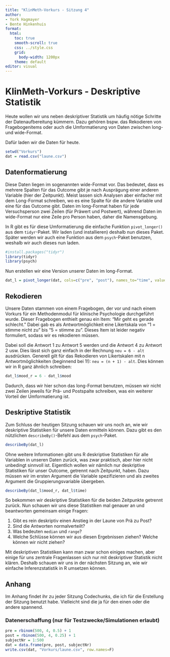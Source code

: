 ```yaml
---
title: "KlinMeth-Vorkurs - Sitzung 4"
author:
- York Hagmayer
- Bente Hinkenhuis
format:
  html:
    toc: true
    smooth-scroll: true
    css: ../style.css
    grid: 
      body-width: 1200px
    theme: default
editor: visual
---
```


# KlinMeth-Vorkurs - Deskriptive Statistik

Heute wollen wir uns neben deskriptiver Statistik um häufig nötige Schritte der Datenaufbereitung kümmern. Dazu gehören bspw. das Rekodieren von Fragebogenitems oder auch die Umformatierung von Daten zwischen long- und wide-Format.

Dafür laden wir die Daten für heute.

```r
setwd("Vorkurs")
dat = read.csv("laune.csv")
```

## Datenformatierung

Diese Daten liegen im sogenannten wide-Format vor. Das bedeutet, dass es mehrere Spalten für das Outcome gibt je nach Ausprägung einer anderen Variable (hier der Zeitpunkt). Meist lassen sich Analysen aber einfacher mit dem Long-Format schreiben, wo es eine Spalte für die andere Variable und eine für das Outcome gibt. Daten im long-Format haben für jede Versuchsperson zwei Zeilen (für Präwert und Postwert), während Daten im wide-Format nur eine Zeile pro Person haben, daher die Namensgebung.

In R gibt es für diese Umformatierung die einfache Funktion `pivot_longer()` aus dem `tidyr`-Paket. Wir laden (und installieren) deshalb nun dieses Paket. Später werden wir auch eine Funktion aus dem `psych`-Paket benutzen, weshalb wir auch dieses nun laden.

```r
#install.packages("tidyr")
library(tidyr)
library(psych)
```

Nun erstellen wir eine Version unserer Daten im long-Format.

```r
dat_l = pivot_longer(dat, cols=c("pre", "post"), names_to="time", values_to="mood")
```

## Rekodieren

Unsere Daten stammen von einem Fragebogen, der vor und nach einem Vorkurs für ein Methodenmodul für klinische Psychologie durchgeführt wurde. Dieser Fragebogen enthielt genau ein Item: "Mir geht es gerade schlecht." Dabei gab es als Antwortmöglichkeit eine Likertskala von "1 = stimme nicht zu" bis "5 = stimme zu". Dieses Item ist leider negativ formuliert, sodass wir es rekodieren müssen.

Dabei soll die Antwort 1 zu Antwort 5 werden und die Antwort 4 zu Antwort 2 usw. Dies lässt sich ganz einfach in der Rechnung `neu = 6 - alt` ausdrücken. Generell gilt für das Rekodieren von Likertskalen mit n Antwortmöglichkeiten (beginnend bei 1!): `neu = (n + 1) - alt`. Dies können wir in R ganz ähnlich schreiben:

```r
dat_l$mood_r = 6 - dat_l$mood
```

Dadurch, dass wir hier schon das long-Format benutzen, müssen wir nicht zwei Zeilen jeweils für Prä- und Postspalte schreiben, was ein weiterer Vorteil der Umformatierung ist.

## Deskriptive Statistik

Zum Schluss der heutigen Sitzung schauen wir uns noch an, wie wir deskriptive Statistiken für unsere Daten ermitteln können. Dazu gibt es den nützlichen `describeBy()`-Befehl aus dem `psych`-Paket.

```r
describeBy(dat_l)
```

Ohne weitere Informationen gibt uns R deskriptive Statistiken für alle Variablen in unseren Daten zurück, was zwar praktisch, aber hier nicht unbedingt sinnvoll ist. Eigentlich wollen wir nämlich nur deskriptive Statistiken für unser Outcome, getrennt nach Zeitpunkt, haben. Dazu müssen wir im ersten Argument die Variable spezifizieren und als zweites Argument die Gruppierungsvariable übergeben.

```r
describeBy(dat_l$mood_r, dat_l$time)
```

So bekommen wir deskriptive Statistiken für die beiden Zeitpunkte getrennt zurück. Nun schauen wir uns diese Statistiken mal genauer an und beantworten gemeinsam einige Fragen:

1.  Gibt es rein deskriptiv einen Anstieg in der Laune von Prä zu Post?
2.  Sind die Antworten normalverteilt?
3.  Was bedeuten `median` und `range`?
4.  Welche Schlüsse können wir aus diesen Ergebnissen ziehen? Welche können wir nicht ziehen?

Mit deskriptiven Statistiken kann man zwar schon einiges machen, aber einige für uns zentrale Fragenlassen sich nur mit deskriptiver Statistik nicht klären. Deshalb schauen wir uns in der nächsten Sitzung an, wie wir einfache Inferenzstatistik in R umsetzen können.

## Anhang

Im Anhang findet ihr zu jeder Sitzung Codechunks, die ich für die Erstellung der Sitzung benutzt habe. Vielleicht sind die ja für den einen oder die andere spannend.

### Datenerschaffung (nur für Testzwecke/Simulationen erlaubt)

```r
pre = rbinom(500, 4, 0.5) + 1
post = rbinom(500, 4, 0.25) + 1
subjectNr = 1:500
dat = data.frame(pre, post, subjectNr)
write.csv(dat, "Vorkurs/laune.csv", row.names=F)
```
